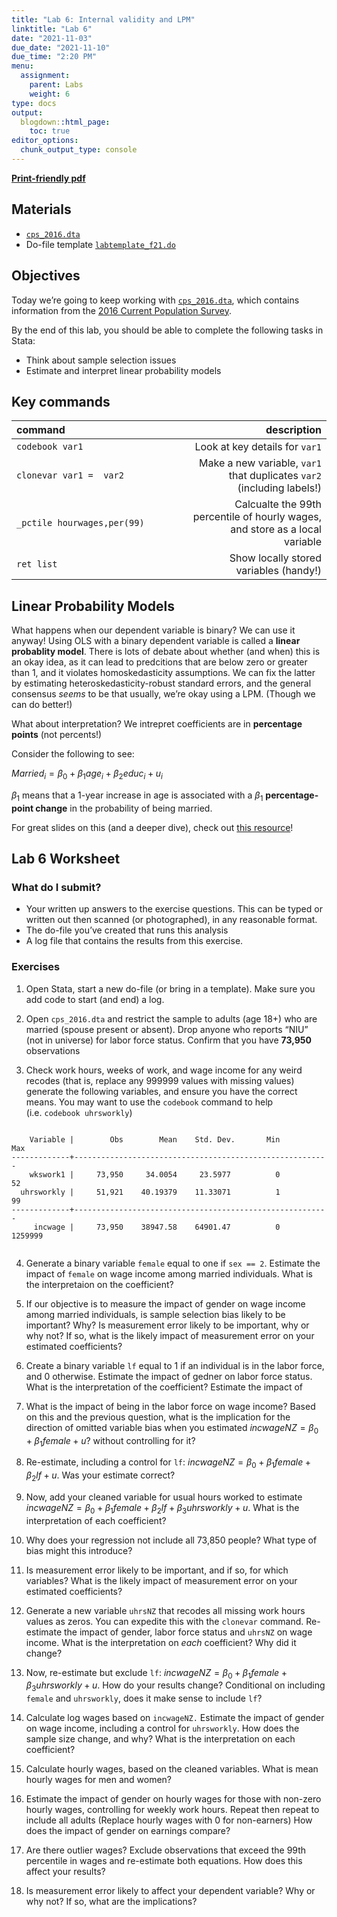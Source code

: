 ```yaml
---
title: "Lab 6: Internal validity and LPM"
linktitle: "Lab 6"
date: "2021-11-03"
due_date: "2021-11-10"
due_time: "2:20 PM"
menu:
  assignment:
    parent: Labs
    weight: 6
type: docs
output:
  blogdown::html_page:
    toc: true
editor_options: 
  chunk_output_type: console
---
```



**[Print-friendly pdf](../06-lab.pdf)**

## Materials {#materials .unnumbered}

- [`cps_2016.dta`](../materials/cps_2016.dta)
- Do-file template [`labtemplate_f21.do`](../materials/labtemplate_f21.do) 


## Objectives {#objectives .unnumbered}


Today we're going to keep working with [`cps_2016.dta`](../materials/cps_2016.dta), which
contains information from the [2016 Current Population Survey](https://cps.ipums.org/cps/). 


By the end of this lab, you should be able to complete the following
tasks in Stata:


-   Think about sample selection issues
-   Estimate and interpret linear probability models 


## Key commands  {#key-commands .unnumbered}



|command|description|
| :------------- | ----------: |
`codebook var1` | Look at key details for `var1`|
| `clonevar var1 =  var2` | Make a new variable, `var1` that duplicates `var2` (including labels!)|
|`_pctile hourwages,per(99)` | Calcualte the 99th percentile of hourly wages, and store as a local variable|
| `ret list`| Show locally stored variables (handy!)|

## Linear Probability Models {#lpm .unnumbered}

What happens when our dependent variable is binary? We can use it anyway! Using OLS with a binary dependent variable is called a **linear probablity model**. There is lots of debate about whether (and when) this is an okay idea, as it can lead to predcitions that are below zero or greater than 1, and it violates homoskedasticity assumptions. We can fix the latter by estimating heteroskedasticity-robust standard errors, and the general consensus *seems* to be that usually, we're okay using a LPM. (Though we can do better!)

What about interpretation? We intrepret coefficients are in **percentage points** (not percents!)

Consider the following to see:

$Married_i = \beta_0 + \beta_1 age_i + \beta_2 educ_i + u_i$

$\beta_1$ means that a 1-year increase in age is associated with a $\beta_1$ **percentage-point change** in the probability of being married. 


For great slides on this (and a deeper dive), check out [this resource](https://nickch-k.github.io/EconometricsSlides/Week_08/Week_08_Limited_Dependent_Variables.html)!


## Lab 6 Worksheet
### What do I submit?

   - Your written up answers to the exercise questions. This can be typed or written out then scanned (or photographed), in any reasonable format.
   -  The do-file you’ve created that runs this analysis
   -  A log file that contains the results from this exercise.

### Exercises



1.  Open Stata, start a new do-file (or bring in a template). Make sure
    you add code to start (and end) a log.

2.  Open `cps_2016.dta` and restrict the sample to adults (age 18+) who are married (spouse present or absent). Drop anyone who reports "NIU" (not in universe) for labor force status. Confirm that you have **73,950** observations

3. Check work hours, weeks of work, and wage income for any weird recodes (that is, replace any 999999 values with missing values)  generate the following variables, and ensure you have the correct means. You may want to use the `codebook` command to help (i.e. `codebook uhrsworkly`)

```

    Variable |        Obs        Mean    Std. Dev.       Min        Max
-------------+---------------------------------------------------------
    wkswork1 |     73,950     34.0054     23.5977          0         52
  uhrsworkly |     51,921    40.19379    11.33071          1         99
-------------+---------------------------------------------------------
     incwage |     73,950    38947.58    64901.47          0    1259999


```


4. Generate a binary variable `female` equal to one if `sex == 2`. Estimate the impact of `female` on wage income among married individuals. What is the interpretaion on the coefficient? 

5. If our objective is to measure the impact of gender on wage income among married individuals, is sample selection bias likely to be important? Why? Is measurement error likely to be important, why or why not? If so, what is the likely impact of measurement error on your estimated coefficients?

6. Create a binary variable `lf` equal to 1 if an individual is in the labor force, and 0 otherwise. Estimate the impact of gedner on labor force status. What is the interpretation of the coefficient? Estimate the impact of 

7. What is the impact of being in the labor force on wage income? Based on this and the previous question, what is the implication for the direction of omitted variable bias when you estimated $incwageNZ = \beta_0 + \beta_1 female + u$? without controlling for it? 


8. Re-estimate, including a control for `lf`: $incwageNZ = \beta_0 + \beta_1 female + \beta_2 lf + u$. Was your estimate correct? 


9. Now, add your cleaned variable for usual hours worked to estimate $incwageNZ = \beta_0 + \beta_1 female + \beta_2 lf + \beta_3 uhrsworkly + u$. What is the interpretation of each coefficient?

10. Why does your regression not include all 73,850 people? What type of bias might this introduce?


11.  Is measurement error likely to be important, and if so, for which variables? What is the likely impact of measurement error on your estimated coefficients?


12. Generate a new variable `uhrsNZ` that recodes all missing work hours values as zeros. You can expedite this with the `clonevar` command. Re-estimate the impact of gender, labor force status and `uhrsNZ` on wage income. What is the interpretation on *each* coefficient? Why did it change?

13. Now, re-estimate but exclude `lf`: $incwageNZ = \beta_0 + \beta_1 female + \beta_3 uhrsworkly + u$. How do your results change? Conditional on including `female` and `uhrsworkly`, does it make sense to include `lf`? 

11. Calculate log wages based on `incwageNZ.` Estimate the impact of gender on wage income, including a control for `uhrsworkly`. How does the sample size change, and why? What is the interpretation on each coefficient? 

12. Calculate hourly wages, based on the cleaned variables. What is mean hourly wages for men and women? 

13. Estimate the impact of gender on hourly wages for those with non-zero hourly wages, controlling for weekly work hours.  Repeat then repeat to include all adults (Replace hourly wages with 0 for non-earners) How does the impact of gender on earnings compare? 

14. Are there outlier wages? Exclude observations that exceed the 99th percentile in wages and re-estimate both equations. How does this affect your results?

14. Is measurement error likely to affect your dependent variable? Why or why not? If so, what are the implications? 







